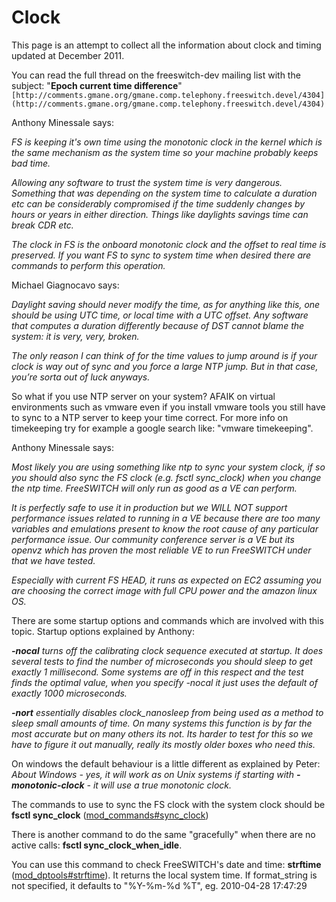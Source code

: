 
# Clock 

 

This page is an attempt to collect all the information about clock and timing updated at December 2011.

  
You can read the full thread on the freeswitch-dev mailing list with the subject: "**Epoch current time difference**" `[http://comments.gmane.org/gmane.comp.telephony.freeswitch.devel/4304](http://comments.gmane.org/gmane.comp.telephony.freeswitch.devel/4304)`

  
Anthony Minessale says:

_FS is keeping it's own time using the monotonic clock in the kernel which is the same mechanism as the system time so your machine probably keeps bad time._

_Allowing any software to trust the system time is very dangerous. Something that was depending on the system time to calculate a duration etc can be considerably compromised if the time suddenly changes by hours or years in either direction. Things like daylights savings time can break CDR etc._

_The clock in FS is the onboard monotonic clock and the offset to real time is preserved. If you want FS to sync to system time when desired there are commands to perform this operation._

Michael Giagnocavo says:

_Daylight saving should never modify the time, as for anything like this, one should be using UTC time, or local time with a UTC offset. Any software that computes a duration differently because of DST cannot blame the system: it is very, very, broken._

_The only reason I can think of for the time values to jump around is if your clock is way out of sync and you force a large NTP jump. But in that case, you’re sorta out of luck anyways._

  
So what if you use NTP server on your system? AFAIK on virtual environments such as vmware even if you install vmware tools you still have to sync to a NTP server to keep your time correct. For more info on timekeeping try for example a google search like: "vmware timekeeping".

Anthony Minessale says:

_Most likely you are using something like ntp to sync your system clock, if so you should also sync the FS clock (e.g. fsctl sync\_clock) when you change the ntp time. FreeSWITCH will only run as good as a VE can perform._

_It is perfectly safe to use it in production but we WILL NOT support performance issues related to running in a VE because there are too many variables and emulations present to know the root cause of any particular performance issue._ _Our community conference server is a VE but its openvz which has proven the most reliable VE to run FreeSWITCH under that we have tested._

_Especially with current FS HEAD, it runs as expected on EC2 assuming you are choosing the correct image with full CPU power and the amazon linux OS._ 

There are some startup options and commands which are involved with this topic. Startup options explained by Anthony:

_**\-nocal** turns off the calibrating clock sequence executed at startup. It does several tests to find the number of microseconds you should sleep to get exactly 1 millisecond. Some systems are off in this respect and the test finds the optimal value, when you specify -nocal it just uses the default of exactly 1000 microseconds._

_**\-nort** essentially disables clock\_nanosleep from being used as a method to sleep small amounts of time. On many systems this function is by far the most accurate but on many others its not. Its harder to test for this so we have to figure it out manually, really its mostly older boxes who need this._

On windows the default behaviour is a little different as explained by Peter: _About Windows - yes, it will work as on Unix systems if starting with **\-monotonic-clock** \- it will use a true monotonic clock._

The commands to use to sync the FS clock with the system clock should be **fsctl sync\_clock** ([mod\_commands#sync\_clock](../Modules/mod_commands_1966741.mdx#sync_clock))

There is another command to do the same "gracefully" when there are no active calls: **fsctl sync\_clock\_when\_idle**.

You can use this command to check FreeSWITCH's date and time: **strftime** ([mod\_dptools#strftime](../Modules/mod-dptools/6586520.mdx#about)). It returns the local system time. If format\_string is not specified, it defaults to "%Y-%m-%d %T", eg. 2010-04-28 17:47:29


